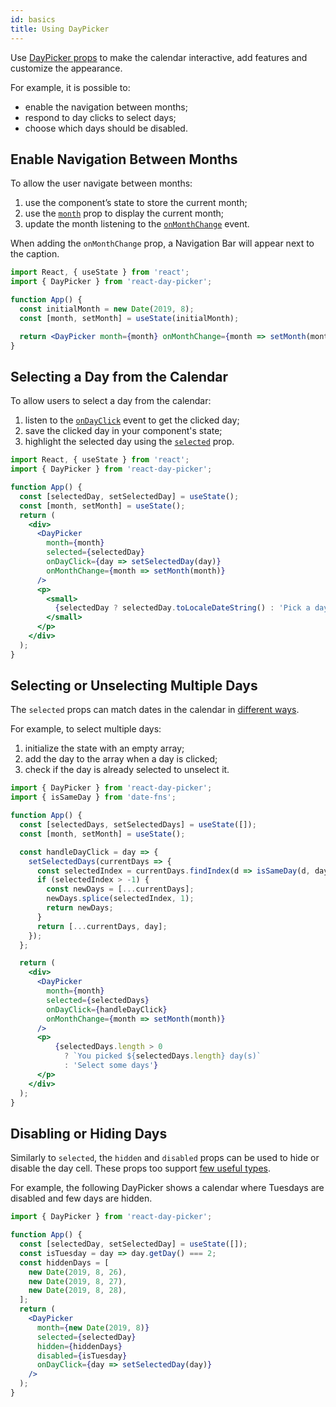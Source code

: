 ```yaml
---
id: basics
title: Using DayPicker
---
```


Use [DayPicker props](./props) to make the calendar interactive, add features and customize the appearance.

For example, it is possible to:

- enable the navigation between months;
- respond to day clicks to select days;
- choose which days should be disabled.

## Enable Navigation Between Months

To allow the user navigate between months:

1. use the component’s state to store the current month;
2. use the [`month`](./props#month) prop to display the current month;
3. update the month listening to the [`onMonthChange`](./props#onmonthchange) event.

When adding the `onMonthChange` prop, a Navigation Bar will appear next to the caption.

```jsx preview
import React, { useState } from 'react';
import { DayPicker } from 'react-day-picker';

function App() {
  const initialMonth = new Date(2019, 8);
  const [month, setMonth] = useState(initialMonth);

  return <DayPicker month={month} onMonthChange={month => setMonth(month)} />;
}
```

## Selecting a Day from the Calendar

To allow users to select a day from the calendar:

1. listen to the [`onDayClick`](./props#ondayclick) event to get the clicked day;
2. save the clicked day in your component's state;
3. highlight the selected day using the [`selected`](./props#selected) prop.

```jsx preview
import React, { useState } from 'react';
import { DayPicker } from 'react-day-picker';

function App() {
  const [selectedDay, setSelectedDay] = useState();
  const [month, setMonth] = useState();
  return (
    <div>
      <DayPicker
        month={month}
        selected={selectedDay}
        onDayClick={day => setSelectedDay(day)}
        onMonthChange={month => setMonth(month)}
      />
      <p>
        <small>
          {selectedDay ? selectedDay.toLocaleDateString() : 'Pick a day'}
        </small>
      </p>
    </div>
  );
}
```

## Selecting or Unselecting Multiple Days

The `selected` props can match dates in the calendar in [different ways](./matching-days).

For example, to select multiple days:

1. initialize the state with an empty array;
2. add the day to the array when a day is clicked;
3. check if the day is already selected to unselect it.

```jsx preview
import { DayPicker } from 'react-day-picker';
import { isSameDay } from 'date-fns';

function App() {
  const [selectedDays, setSelectedDays] = useState([]);
  const [month, setMonth] = useState();

  const handleDayClick = day => {
    setSelectedDays(currentDays => {
      const selectedIndex = currentDays.findIndex(d => isSameDay(d, day));
      if (selectedIndex > -1) {
        const newDays = [...currentDays];
        newDays.splice(selectedIndex, 1);
        return newDays;
      }
      return [...currentDays, day];
    });
  };

  return (
    <div>
      <DayPicker
        month={month}
        selected={selectedDays}
        onDayClick={handleDayClick}
        onMonthChange={month => setMonth(month)}
      />
      <p>
          {selectedDays.length > 0
            ? `You picked ${selectedDays.length} day(s)`
            : 'Select some days'}
      </p>
    </div>
  );
}
```

## Disabling or Hiding Days

Similarly to `selected`, the `hidden` and `disabled` props can be used to hide or disable the day cell. These props too support [few useful types](./matching-days).

For example, the following DayPicker shows a calendar where Tuesdays are disabled and few days are hidden.

```jsx preview
import { DayPicker } from 'react-day-picker';

function App() {
  const [selectedDay, setSelectedDay] = useState([]);
  const isTuesday = day => day.getDay() === 2;
  const hiddenDays = [
    new Date(2019, 8, 26),
    new Date(2019, 8, 27),
    new Date(2019, 8, 28),
  ];
  return (
    <DayPicker
      month={new Date(2019, 8)}
      selected={selectedDay}
      hidden={hiddenDays}
      disabled={isTuesday}
      onDayClick={day => setSelectedDay(day)}
    />
  );
}
```
